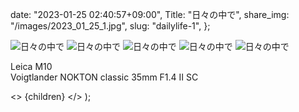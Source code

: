 
  date: "2023-01-25 02:40:57+09:00",
  Title: "日々の中で",
  share_img: "/images/2023_01_25_1.jpg",
  slug: "dailylife-1",
};

![日々の中で](/images/2023_01_25_1.jpg)
![日々の中で](/images/2023_01_25_2.jpg)
![日々の中で](/images/2023_01_25_3.jpg)
![日々の中で](/images/2023_01_25_4.jpg)
![日々の中で](/images/2023_01_25_5.jpg)

Leica M10<br />
Voigtlander NOKTON classic 35mm F1.4 Ⅱ SC

  <>
    <Head>
      <title>{meta.Title} | 異郷好実</title>
    </Head>
    <PostLayout meta={meta}>{children}</PostLayout>
  </>
);

